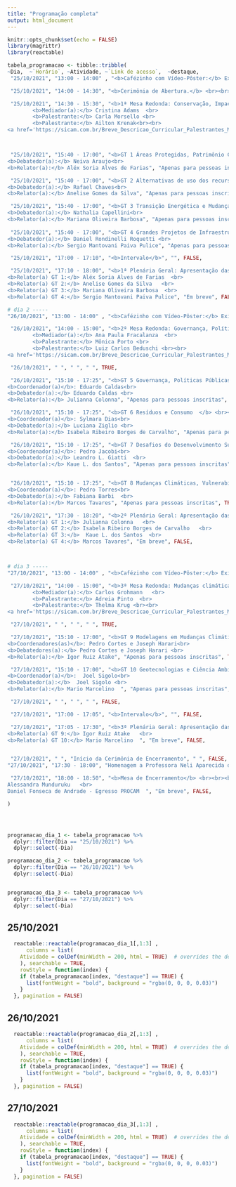 ```yaml
---
title: "Programação completa"
output: html_document
---
```


```r
knitr::opts_chunk$set(echo = FALSE)
library(magrittr)
library(reactable)
```

<link rel="stylesheet" href="https://cdn.jsdelivr.net/gh/jpswalsh/academicons@1/css/academicons.min.css">




```r
tabela_programacao <- tibble::tribble(
~Dia,  ~`Horário`, ~Atividade, ~`Link de acesso`,  ~destaque,
 "25/10/2021", "13:00 - 14:00" , "<b>Cafézinho com Vídeo-Pôster:</b> Exibição de teasers dos vídeos-pôsteres enviados a todos os GTs.", " ", FALSE,

 "25/10/2021", "14:00 - 14:30", "<b>Cerimônia de Abertura.</b> <br><br> <b>Participantes:</b> Alynne Afonso (Representação Discente e Membro da Comissão Organizadora III SICAM),  Roberto Zilles (Diretor do Diretor do Instituto de Energia e Meio Ambiente - IEE/USP), Paulo Sinisgalli (Coordenador do Programa de Pós Graduação em Ciência Ambiental - PROCAM)", "Em breve", FALSE,

 "25/10/2021", "14:30 - 15:30", "<b>1ª Mesa Redonda: Conservação, Impactos e Planejamento Ambiental</b><br><br>	<b>Participantes: </b><br>
		<b>Mediador(a):</b> Cristina Adams  <br>
		<b>Palestrante:</b> Carla Morsello <br>
		<b>Palestrante:</b> Ailton Krenak<br><br>
<a href='https://sicam.com.br/Breve_Descricao_Curricular_Palestrantes_Mesas_Redondas_III_SICAM.pdf' target='_blank'><i class='fas fa-arrow-right'></i>  Leia a breve descrição curricular dos participantes</a> ", "Em breve",FALSE,



 "25/10/2021", "15:40 - 17:00", "<b>GT 1 Áreas Protegidas, Patrimônio Cultural, Povos Indígenas e Comunidades Tradicionais</b> <br><br><b>Coordenador(a):<b> Sueli Furlan <br>
<b>Debatedor(a):</b> Neiva Araujo<br>
<b>Relator(a):</b> Aléx Soria Alves de Farias", "Apenas para pessoas inscritas", TRUE,

 "25/10/2021", "15:40 - 17:00", "<b>GT 2 Alternativas de uso dos recursos naturais e Economia do Meio Ambiente</b> <br><br><b>Coordenador(a):<b> Paulo Sinisgalli <br>
<b>Debatedor(a):</b> Rafael Chaves<br>
<b>Relator(a):</b> Anelise Gomes da Silva", "Apenas para pessoas inscritas", TRUE,

 "25/10/2021", "15:40 - 17:00", "<b>GT 3 Transição Energética e Mudanças Climáticas</b> <br><br><b>Coordenador(a):<b> Drielli Peyerl <br>
<b>Debatedor(a):</b> Nathalia Capellini<br>
<b>Relator(a):</b> Mariana Oliveira Barbosa", "Apenas para pessoas inscritas", TRUE,
		
 "25/10/2021", "15:40 - 17:00", "<b>GT 4 Grandes Projetos de Infraestrutura e Impactos Socioambientais</b> <br><br><b>Coordenador(a):<b> Evandro Moretto <br>
<b>Debatedor(a):</b> Daniel Rondinelli Roquetti <br>
<b>Relator(a):</b> Sergio Mantovani Paiva Pulice", "Apenas para pessoas inscritas", TRUE,

 "25/10/2021", "17:00 - 17:10", "<b>Intervalo</b>", "", FALSE,

 "25/10/2021", "17:10 - 18:00", "<b>1ª Plenária Geral: Apresentação das principais discussões dos GTs</b> <br><br><b>Participantes:</b>  <br>
<b>Relator(a) GT 1:</b> Aléx Soria Alves de Farias  <br>
<b>Relator(a) GT 2:</b> Anelise Gomes da Silva   <br>
<b>Relator(a) GT 3:</b> Mariana Oliveira Barbosa  <br>
<b>Relator(a) GT 4:</b> Sergio Mantovani Paiva Pulice", "Em breve", FALSE,

# dia 2 -----
"26/10/2021", "13:00 - 14:00" , "<b>Cafézinho com Vídeo-Pôster:</b> Exibição de teasers dos vídeos-pôsteres enviados a todos os GTs.", " ", FALSE,

 "26/10/2021", "14:00 - 15:00", "<b>2ª Mesa Redonda: Governança, Políticas Ambientais e Sustentabilidade</b><br><br>	<b>Participantes: </b><br>
		<b>Mediador(a):</b> Ana Paula Fracalanza  <br>
		<b>Palestrante:</b> Mônica Porto <br>
		<b>Palestrante:</b> Luiz Carlos Beduschi <br><br>
<a href='https://sicam.com.br/Breve_Descricao_Curricular_Palestrantes_Mesas_Redondas_III_SICAM.pdf' target='_blank'><i class='fas fa-arrow-right'></i> Leia a breve descrição curricular dos participantes</a>", "Em breve", FALSE,

 "26/10/2021", " ", " ", " ", TRUE,

 "26/10/2021", "15:10 - 17:25", "<b>GT 5 Governança, Políticas Públicas e Direito Ambiental  </b> <br><br>
<b>Coordenador(a)</b>: Eduardo Caldas<br> 
<b>Debatedor(a):</b> Eduardo Caldas <br>
<b>Relator(a):</b> Julianna Colonna", "Apenas para pessoas inscritas", TRUE,

 "26/10/2021", "15:10 - 17:25", "<b>GT 6 Resíduos e Consumo  </b> <br><br>
<b>Coordenador(a)</b>: Sylmara Dias<br> 
<b>Debatedor(a):</b> Luciana Ziglio <br>
<b>Relator(a):</b> Isabela Ribeiro Borges de Carvalho", "Apenas para pessoas inscritas", TRUE,

 "26/10/2021", "15:10 - 17:25", "<b>GT 7 Desafios do Desenvolvimento Sustentável Pós Covid-19 no Brasil e América Latina   </b> <br><br> Apresentação com GT 6 <br><br>
<b>Coordenador(a)</b>: Pedro Jacobi<br> 
<b>Debatedor(a):</b> Leandro L. Giatti  <br>
<b>Relator(a):</b> Kaue L. dos Santos", "Apenas para pessoas inscritas", TRUE,


 "26/10/2021", "15:10 - 17:25", "<b>GT 8 Mudanças Climáticas, Vulnerabilidade e Riscos Socioambientais   </b> <br><br> 
<b>Coordenador(a)</b>: Pedro Torres<br> 
<b>Debatedor(a):</b> Fabiana Barbi  <br>
<b>Relator(a):</b> Marcos Tavares", "Apenas para pessoas inscritas", TRUE,

 "26/10/2021", "17:30 - 18:20", "<b>2ª Plenária Geral: Apresentação das principais discussões dos GTs</b> <br><br><b>Participantes:</b>  <br>
<b>Relator(a) GT 1:</b> Julianna Colonna   <br>
<b>Relator(a) GT 2:</b> Isabela Ribeiro Borges de Carvalho   <br>
<b>Relator(a) GT 3:</b>  Kaue L. dos Santos  <br>
<b>Relator(a) GT 4:</b> Marcos Tavares", "Em breve", FALSE,



# dia 3 -----
"27/10/2021", "13:00 - 14:00" , "<b>Cafézinho com Vídeo-Pôster:</b> Exibição de teasers dos vídeos-pôsteres enviados a todos os GTs.", " ", FALSE,

 "27/10/2021", "14:00 - 15:00", "<b>3ª Mesa Redonda: Mudanças climáticas, geotecnologias e modelagem</b><br><br>	<b>Participantes: </b><br>
		<b>Mediador(a):</b> Carlos Grohmann   <br>
		<b>Palestrante:</b> Adreia Pinto  <br>
		<b>Palestrante:</b> Thelma Krug <br><br>
<a href='https://sicam.com.br/Breve_Descricao_Curricular_Palestrantes_Mesas_Redondas_III_SICAM.pdf' target='_blank'><i class='fas fa-arrow-right'></i> Leia a breve descrição curricular dos participantes</a>", "Em breve", FALSE,

 "27/10/2021", " ", " ", " ", TRUE,

 "27/10/2021", "15:10 - 17:00", "<b>GT 9 Modelagens em Mudanças Climáticas e Oceanografia</b> <br><br>
<b>Coordenadores(as)</b>: Pedro Cortes e Joseph Harari<br> 
<b>Debatedores(a):</b> Pedro Cortes e Joseph Harari <br>
<b>Relator(a):</b> Igor Ruiz Atake", "Apenas para pessoas inscritas", TRUE,

 "27/10/2021", "15:10 - 17:00", "<b>GT 10 Geotecnologias e Ciência Ambiental  </b> <br><br>
<b>Coordenador(a)</b>:  Joel Sigolo<br> 
<b>Debatedor(a):</b>  Joel Sigolo <br>
<b>Relator(a):</b> Mario Marcelino  ", "Apenas para pessoas inscritas", TRUE,

 "27/10/2021", " ", " ", " ", FALSE,

 "27/10/2021", "17:00 - 17:05", "<b>Intervalo</b>", "", FALSE,

 "27/10/2021", "17:05 - 17:30", "<b>3ª Plenária Geral: Apresentação das principais discussões dos GTs</b> <br><br><b>Participantes:</b>  <br>
<b>Relator(a) GT 9:</b> Igor Ruiz Atake   <br>
<b>Relator(a) GT 10:</b> Mario Marcelino  ", "Em breve", FALSE,


 "27/10/2021", " ", "Início da Cerimônia de Encerramento", " ", FALSE,
"27/10/2021", "17:30 - 18:00", "Homenagem a Professora Neli Aparecida de Mello-Théry (em memória)", " Em breve", FALSE,

 "27/10/2021", "18:00 - 18:50", "<b>Mesa de Encerramento</b> <br><br><b>Participantes:</b>  <br>
Alessandra Munduruku   <br>
Daniel Fonseca de Andrade - Egresso PROCAM  ", "Em breve", FALSE,

) 




programacao_dia_1 <- tabela_programacao %>% 
  dplyr::filter(Dia == "25/10/2021") %>% 
  dplyr::select(-Dia) 

programacao_dia_2 <- tabela_programacao %>% 
  dplyr::filter(Dia == "26/10/2021") %>% 
  dplyr::select(-Dia)


programacao_dia_3 <- tabela_programacao %>% 
  dplyr::filter(Dia == "27/10/2021") %>% 
  dplyr::select(-Dia)

```


## 25/10/2021

```r
  reactable::reactable(programacao_dia_1[,1:3] ,
      columns = list(
    Atividade = colDef(minWidth = 200, html = TRUE)  # overrides the default)
    ), searchable = TRUE,
    rowStyle = function(index) {
    if (tabela_programacao[index, "destaque"] == TRUE) {
      list(fontWeight = "bold", background = "rgba(0, 0, 0, 0.03)")
    }
  }, pagination = FALSE)
```


## 26/10/2021

```r
  reactable::reactable(programacao_dia_2[,1:3] ,
      columns = list(
    Atividade = colDef(minWidth = 200, html = TRUE)  # overrides the default)
    ), searchable = TRUE,
    rowStyle = function(index) {
    if (tabela_programacao[index, "destaque"] == TRUE) {
      list(fontWeight = "bold", background = "rgba(0, 0, 0, 0.03)")
    }
  }, pagination = FALSE)
```




## 27/10/2021

```r
  reactable::reactable(programacao_dia_3[,1:3] ,
      columns = list(
    Atividade = colDef(minWidth = 200, html = TRUE)  # overrides the default)
    ), searchable = TRUE,
    rowStyle = function(index) {
    if (tabela_programacao[index, "destaque"] == TRUE) {
      list(fontWeight = "bold", background = "rgba(0, 0, 0, 0.03)")
    }
  }, pagination = FALSE)
```

